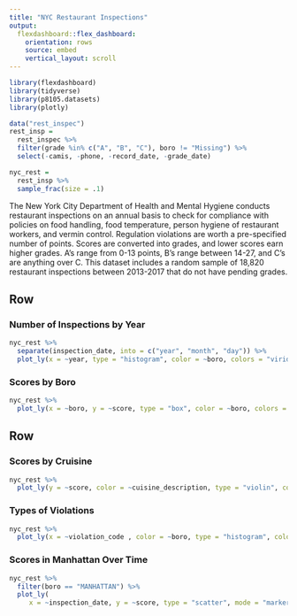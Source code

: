 ```yaml
---
title: "NYC Restaurant Inspections"
output: 
  flexdashboard::flex_dashboard:
    orientation: rows
    source: embed
    vertical_layout: scroll
---
```


```r
library(flexdashboard)
library(tidyverse)
library(p8105.datasets)
library(plotly)

data("rest_inspec")
rest_insp = 
  rest_inspec %>% 
  filter(grade %in% c("A", "B", "C"), boro != "Missing") %>% 
  select(-camis, -phone, -record_date, -grade_date) 

nyc_rest = 
  rest_insp %>% 
  sample_frac(size = .1)
```

The New York City Department of Health and Mental Hygiene conducts restaurant inspections on an annual basis to check for compliance with policies on food handling, food temperature, person hygiene of restaurant workers, and vermin control. Regulation violations are worth a pre-specified number of points. Scores are converted into grades, and lower scores earn higher grades. A's range from 0-13 points, B's range between 14-27, and C's are anything over C. This dataset includes a random sample of 18,820 restaurant inspections between 2013-2017 that do not have pending grades.  


Row 
-------------------------------------
### Number of Inspections by Year

```r
nyc_rest %>%   
  separate(inspection_date, into = c("year", "month", "day")) %>% 
  plot_ly(x = ~year, type = "histogram", color = ~boro, colors = "viridis") 
```


### Scores by Boro

```r
nyc_rest %>% 
  plot_ly(x = ~boro, y = ~score, type = "box", color = ~boro, colors = "viridis")
```

Row {.tabset .tabset-fade}
-------------------------------------
   
### Scores by Cruisine

```r
nyc_rest %>% 
  plot_ly(y = ~score, color = ~cuisine_description, type = "violin", colors = "viridis")
```


### Types of Violations

```r
nyc_rest %>% 
  plot_ly(x = ~violation_code , color = ~boro, type = "histogram", colors = "viridis", text = ~violation_description)
```


### Scores in Manhattan Over Time

```r
nyc_rest %>% 
  filter(boro == "MANHATTAN") %>% 
  plot_ly(
     x = ~inspection_date, y = ~score, type = "scatter", mode = "markers", alpha = 0.5, color = ~grade, colors = "viridis")
```



